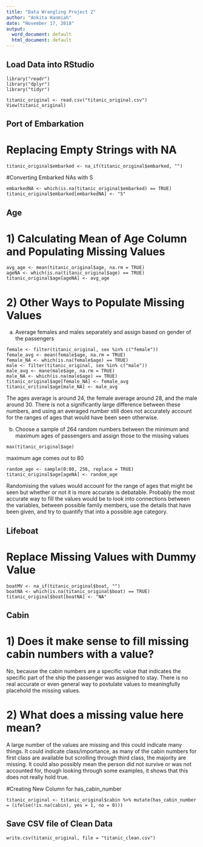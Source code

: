 ```yaml
---
title: "Data Wrangling Project 2"
author: "Ankita Hanmiah"
date: "November 17, 2018"
output:
  word_document: default
  html_document: default
---
```


## Load Data into RStudio
```
library("readr")
library("dplyr")
library("tidyr")

titanic_original <- read.csv("titanic_original.csv")
View(titanic_original)
```
## Port of Embarkation
# Replacing Empty Strings with NA
```
titanic_original$embarked <- na_if(titanic_original$embarked, "")
```
#Converting Embarked NAs with S
```
embarkedNA <- which(is.na(titanic_original$embarked) == TRUE)
titanic_original$embarked[embarkedNA] <- "S"
```
## Age
# 1) Calculating Mean of Age Column and Populating Missing Values
```
avg_age <- mean(titanic_original$age, na.rm = TRUE)
ageNA <- which(is.na(titanic_original$age) == TRUE)
titanic_original$age[ageNA] <- avg_age
```
# 2) Other Ways to Populate Missing Values
a) Average females and males separately and assign based on gender of the passengers
```
female <- filter(titanic_original, sex %in% c("female"))
female_avg <- mean(female$age, na.rm = TRUE)
female_NA <- which(is.na(female$age) == TRUE)
male <- filter(titanic_original, sex %in% c("male"))
male_avg <- mane(male$age, na.rm = TRUE)
male_NA <- which(is.na(male$age) == TRUE)
titanic_original$age[female_NA] <- female_avg 
titanic_oritinal$age[male_NA] <- male_avg
```
The ages average is around 24, the female average around 28, and the male around 30. There is not a significantly large difference between these numbers, and using an averaged number still does not accurately account for the ranges of ages that would have been seen otherwise.   

b) Choose a sample of 264 random numbers between the minimum and maximum ages of passengers and assign those to the missing values
```
max(titanic_original$age)
```
maximum age comes out to 80

```
random_age <- sample(0:80, 256, replace = TRUE)
titanic_original$age[ageNA] <- random_age
```
Randomising the values would account for the range of ages that might be seen but whether or not it is more accurate is debatable. Probably the most accurate way to fill the values would be to look into connections between the variables, between possible family members, use the details that have been given, and try to quantify that into a possible age category. 

## Lifeboat 
# Replace Missing Values with Dummy Value
```
boatMV <- na_if(titanic_original$boat, "")
boatNA <- which(is.na(titanic_original$boat) == TRUE)
titanic_original$boat[boatNA] <- "NA"
```
## Cabin
# 1) Does it make sense to fill missing cabin numbers with a value?
No, because the cabin numbers are a specific value that indicates the specific part of the ship the passenger was assigned to stay. There is no real accurate or even general way to postulate values to meaningfully placehold the missing values.

# 2) What does a missing value here mean?
A large number of the values are missing and this could indicate many things. It could indicate class/importance, as many of the cabin numbers for first class are available but scrolling through third class, the majority are missing. It could also possibly mean the person did not survive or was not accounted for, though looking through some examples, it shows that this does not really hold true.

#Creating New Column for has_cabin_number
```
titanic_original <- titanic_original$cabin %>% mutate(has_cabin_number = (ifelse(!is.na(cabin), yes = 1, no = 0)))
```
## Save CSV file of Clean Data
```
write.csv(titanic_original, file = "titanic_clean.csv")
```